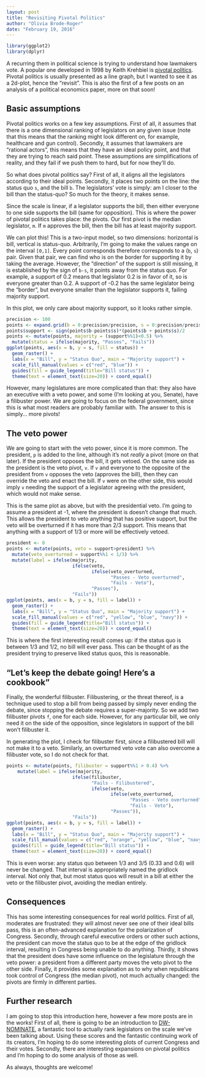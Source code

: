 ```yaml
---
layout: post
title: "Revisiting Pivotal Politics"
author: "Olivia Brode-Roger"
date: "February 19, 2016"
---
```

```r
library(ggplot2)
library(dplyr)
```

A recurring them in political science is trying to understand how lawmakers vote.
A popular one developed in 1998 by Keith Krehbiel is [pivotal politics](http://press.uchicago.edu/ucp/books/book/chicago/P/bo3616471.html).
Pivotal politics is usually presented as a line graph, but I wanted to see it as a 2d-plot, hence the "revisit".
This is also the first of a few posts on an analysis of a political economics paper, more on that soon!

Basic assumptions
---

Pivotal politics works on a few key assumptions.
First of all, it assumes that there is a one dimensional ranking of legislators on any given issue (note that this means that the ranking might look different on, for example, healthcare and gun control).
Secondly, it assumes that lawmakers are "rational actors", this means that they have an ideal policy point, and that they are trying to reach said point.
These assumptions are simplifications of reality, and they fail if we push them to hard, but for now they'll do.

So what does pivotal politics say?
First of all, it aligns all the legislators according to their ideal points.
Secondly, it places two points on the line: the status quo `s`, and the bill `b`.
The legislators' vote is simply: am I closer to the bill than the status-quo?
So much for the theory, it makes sense.

Since the scale is linear, if a legislator supports the bill, then either everyone to one side supports the bill (same for opposition).
This is where the power of pivotal politics takes place: the pivots.
Our first pivot is the median legislator, `m`.
If `m` approves the bill, then the bill has at least majority support.

We can plot this!
This is a two-input model, so two dimensions: horizontal is bill, vertical is status-quo.
Arbitrarily, I'm going to make the values range on the interval `[0,1]`.
Every point corresponds therefore corresponds to a (`b`, `s`) pair.
Given that pair, we can find who is on the border for supporting it by taking the average.
However, the "direction" of the support is still missing, it is established by the sign of `b-s`, it points away from the status quo.
For example, a support of 0.2 means that legislator 0.2 is in favor of it, so is everyone greater than 0.2.
A support of -0.2 has the same legislator being the "border", but everyone smaller than the legislator supports it, failing majority support.

In this plot, we only care about majority support, so it looks rather simple.
```r
precision <- 100
points <- expand.grid(b = 0:precision/precision, s = 0:precision/precision + 0.5/precision)
points$support <- sign(points$b-points$s)*(points$b + points$s)/2
points <- mutate(points, majority = (support%%1)<0.5) %>%
  mutate(status = ifelse(majority, "Passes", "Fails"))
ggplot(points, aes(x = b, y = s, fill = status)) +
  geom_raster() +
  labs(x = "Bill", y = "Status Quo", main = "Majority support") +
  scale_fill_manual(values = c("red", "blue")) +
  guides(fill = guide_legend(title="Bill status")) +
  theme(text = element_text(size=20)) + coord_equal()
```


However, many legislatures are more complicated than that: they also have an executive with a veto power, and some (I'm looking at you, Senate), have a filibuster power.
We are going to focus on the federal government, since this is what most readers are probably familiar with.
The answer to this is simply... more pivots!

The veto power
---

We are going to start with the veto power, since it is more common.
The president, `p` is added to the line, although it's not *really* a pivot (more on that later).
If the president opposes the bill, it gets vetoed.
On the same side as the president is the veto pivot, `v`.
If `v` and everyone to the opposite of the president from `v` opposes the veto (approves the bill), then they can override the veto and enact the bill.
If `v` were on the other side, this would imply `v` needing the support of a legislator agreeing with the president, which would not make sense.

This is the same plot as above, but with the presidential veto.
I'm going to assume a president at -1, where the president is doesn't change that much.
This allows the president to veto anything that has positive support, but the veto will be overturned if it has more than 2/3 support.
This means that anything with a support of 1/3 or more will be effectively vetoed.

```r
president <- 0
points <- mutate(points, veto = support>president) %>%
  mutate(veto_overturned = support%%1 < 1/3) %>%
  mutate(label = ifelse(majority,
                        ifelse(veto,
                               ifelse(veto_overturned,
                                      "Passes - Veto overturned",
                                      "Fails - Veto"),
                               "Passes"),
                        "Fails"))
ggplot(points, aes(x = b, y = s, fill = label)) +
  geom_raster() +
  labs(x = "Bill", y = "Status Quo", main = "Majority support") +
  scale_fill_manual(values = c("red", "yellow", "blue", "navy")) +
  guides(fill = guide_legend(title="Bill status")) +
  theme(text = element_text(size=20)) + coord_equal()
```

This is where the first interesting result comes up: if the status quo is between 1/3 and 1/2, no bill will ever pass.
This can be thought of as the president trying to preserve liked status quos, this is reasonable.

"Let's keep the debate going! Here's a cookbook"
---

Finally, the wonderful filibuster.
Filibustering, or the threat thereof, is a technique used to stop a bill from being passed by simply never ending the debate, since stopping the debate requires a super-majority.
So we add two filibuster pivots `f`, one for each side.
However, for any particular bill, we only need it on the side of the opposition, since legislators in support of the bill won't filibuster it.

In generating the plot, I check for filibuster first, since a filibustered bill will not make it to a veto.
Similarly, an overturned veto vote can also overcome a filibuster vote, so I do not check for that.
```r
points <- mutate(points, filibuster = support%%1 > 0.4) %>%
    mutate(label = ifelse(majority,
                        ifelse(filibuster,
                               "Fails - Filibustered",
                               ifelse(veto,
                                      ifelse(veto_overturned,
                                             "Passes - Veto overturned",
                                             "Fails - Veto"),
                                      "Passes")),
                        "Fails"))
ggplot(points, aes(x = b, y = s, fill = label)) +
  geom_raster() +
  labs(x = "Bill", y = "Status Quo", main = "Majority support") +
  scale_fill_manual(values = c("red", "orange", "yellow", "blue", "navy")) +
  guides(fill = guide_legend(title="Bill status")) +
  theme(text = element_text(size=20)) + coord_equal()
```

This is even worse: any status quo between 1/3 and 3/5 (0.33 and 0.6) will never be changed.
That interval is appropriately named the gridlock interval.
Not only that, but most status quos will result in a bill at either the veto or the filibuster pivot, avoiding the median entirely.

Consequences
---

This has some interesting consequences for real world politics.
First of all, moderates are frustrated: they will almost never see one of their ideal bills pass, this is an often-advanced explanation for the polarization of Congress.
Secondly, through careful executive orders or other such actions, the president can move the status quo to be at the edge of the gridlock interval, resulting in Congress being unable to do anything.
Thirdly, it shows that the president does have some influence on the legislature through the veto power: a president from a different party moves the veto pivot to the other side.
Finally, it provides some explanation as to why when republicans took control of Congress (the median pivot), not much actually changed: the pivots are firmly in different parties.

Further research
---

I am going to stop this introduction here, however a few more posts are in the works!
First of all, there is going to be an introduction to [DW-NOMINATE](https://en.wikipedia.org/wiki/NOMINATE_%28scaling_method%29), a fantastic tool to actually rank legislators on the scale we've been talking about.
Using these scores and the fantastic continuing work of its creators, I'm hoping to do some interesting plots of current Congress and their votes.
Secondly, there are interesting expansions on pivotal politics and I'm hoping to do some analysis of those as well.

As always, thoughts are welcome!